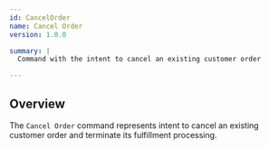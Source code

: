 ```yaml
---
id: CancelOrder
name: Cancel Order
version: 1.0.0

summary: |
  Command with the intent to cancel an existing customer order

---
```


## Overview

The `Cancel Order` command represents intent to cancel an existing customer order and terminate its fulfillment processing.

<NodeGraph />
